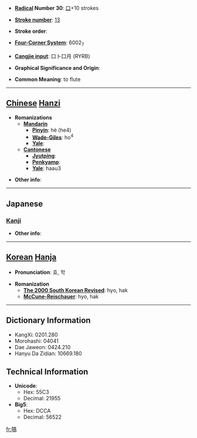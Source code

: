 * '''[[Wiktionary:Chinese radical index| Radical]] Number 30''': [[Wiktionary:Chinese radical index 口|口]]+10 strokes

* '''[[Wiktionary:Chinese total strokes index|Stroke number]]''': [[Wiktionary:Chinese total strokes index 13|13]]

* '''Stroke order''': 

* '''[[Wiktionary:Chinese four corner index|Four-Corner System]]''': 6002<sub>7</sub>

* '''[[Wiktionary:Chinese Cangjie index|Cangjie input]]''': 口卜口月 (RYRB)

* '''Graphical Significance and Origin''': 

* '''Common Meaning''': to flute

----

== [[Chinese]] [[Hanzi]] ==

* '''Romanizations'''
** '''[[Mandarin]]'''
*** '''[[Pinyin]]''': hè (he4)
*** '''[[Wade-Giles]]''': ho<sup>4</sup>
*** '''[[Yale]]''': 
** '''[[Cantonese]]'''
*** '''[[Jyutping]]''':
*** '''[[Penkyamp]]''': 
*** '''[[Yale]]''': haau3

* '''Other info''': 

----

==Japanese==
===[[Kanji]]===
{{kanji|on readings=[[こう]] (kō), [[きょう]] (kyō)
|kun readings=[[きびしいさま]] (kibishiisama), [[こえ]] (koe), [[せめるさま]] (semerusama)
}}

* '''Other info''':  

----

== [[Korean]] [[Hanja]] ==

* '''Pronunciation''': 효, 학

* '''Romanization'''
** '''[[The 2000 South Korean Revised Romanization|The 2000 South Korean Revised]]''': hyo, hak
** '''[[McCune-Reischauer]]''': hyo, hak

----

== Dictionary Information ==

* KangXi: 0201.280
* Morohashi: 04041
* Dae Jaweon: 0424.210
* Hanyu Da Zidian: 10669.180

== Technical Information ==

* '''Unicode''':
** Hex: 55C3
** Decimal: 21955
* '''Big5''':
** Hex: DCCA
** Decimal: 56522

[[fr:嗃]]